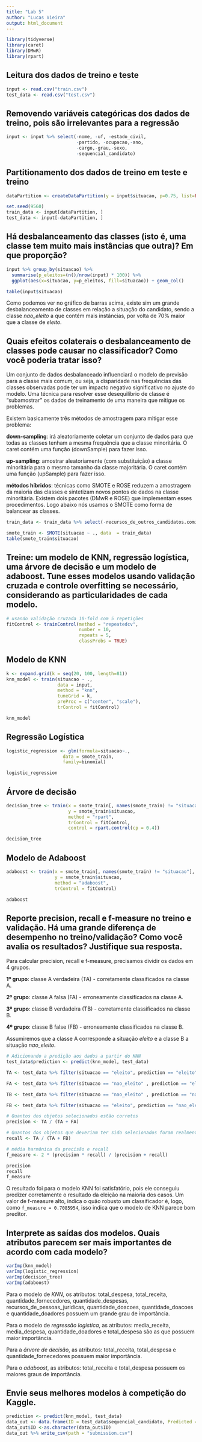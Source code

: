 ```yaml
---
title: "Lab 5"
author: "Lucas Vieira"
output: html_document
---
```


```r
library(tidyverse)
library(caret)
library(DMwR)
library(rpart)
```

## Leitura dos dados de treino e teste
```r
input <- read.csv("train.csv")
test_data <- read.csv("test.csv")
```

## Removendo variáveis categóricas dos dados de treino, pois são irrelevantes para a regressão
```r
input <- input %>% select(-nome, -uf, -estado_civil, 
                          -partido, -ocupacao,-ano, 
                          -cargo,-grau,-sexo, 
                          -sequencial_candidato)
```

## Partitionamento dos dados de treino em teste e treino
```r
dataPartition <- createDataPartition(y = input$situacao, p=0.75, list=FALSE)

set.seed(9560)
train_data <- input[dataPartition, ]
test_data <- input[-dataPartition, ]
```

## Há desbalanceamento das classes (isto é, uma classe tem muito mais instâncias que outra)? Em que proporção?
```r
input %>% group_by(situacao) %>% 
  summarise(p_eleitos=(n()/nrow(input) * 100)) %>% 
  ggplot(aes(x=situacao, y=p_eleitos, fill=situacao)) + geom_col()

table(input$situacao)
```

Como podemos ver no gráfico de barras acima, existe sim um grande desbalanceamento de classes em relação a situação do candidato, sendo a classe *nao_eleito* a que contém mais instâncias, por volta de 70% maior que a classe de *eleito*.

## Quais efeitos colaterais o desbalanceamento de classes pode causar no classificador? Como você poderia tratar isso?

Um conjunto de dados desbalanceado influenciará o modelo de previsão para a classe mais comum, ou seja, a disparidade nas frequências das classes observadas pode ter um impacto negativo significativo no ajuste do modelo. Uma técnica para resolver esse desequilíbrio de classe é "subamostrar" os dados de treinamento de uma maneira que mitigue os problemas.

Existem basicamente três métodos de amostragem para mitigar esse problema:

**down-sampling**: irá aleatoriamente coletar um conjunto de dados para que todas as classes tenham a mesma frequência que a classe minoritária. O caret contém uma função (downSample) para fazer isso.

**up-sampling**: amostrar aleatoriamente (com substituição) a classe minoritária para o mesmo tamanho da classe majoritária. O caret contém uma função (upSample) para fazer isso.

**métodos híbridos**: técnicas como SMOTE e ROSE reduzem a amostragem da maioria das classes e sintetizam novos pontos de dados na classe minoritária. Existem dois pacotes (DMwR e ROSE) que implementam esses procedimentos. Logo abaixo nós usamos o SMOTE como forma de balancear as classes.

```r
train_data <- train_data %>% select(-recursos_de_outros_candidatos.comites, -recursos_de_partido_politico, -recursos_de_pessoas_fisicas, -recursos_de_pessoas_juridicas, -recursos_proprios)

smote_train <- SMOTE(situacao ~ ., data  = train_data)                         
table(smote_train$situacao) 
```

## Treine: um modelo de KNN, regressão logística, uma árvore de decisão e um modelo de adaboost. Tune esses modelos usando validação cruzada e controle overfitting se necessário, considerando as particularidades de cada modelo.

```r
# usando validação cruzada 10-fold com 5 repetições
fitControl <- trainControl(method = "repeatedcv",
                           number = 10,
                           repeats = 5,
                           classProbs = TRUE)
```

## Modelo de KNN

```r
k <- expand.grid(k = seq(20, 100, length=81))
knn_model <- train(situacao ~ ., 
                   data = input, 
                   method = "knn", 
                   tuneGrid = k, 
                   preProc = c("center", "scale"), 
                   trControl = fitControl)

knn_model
```

## Regressão Logística

```r
logistic_regression <- glm(formula=situacao~.,
                     data = smote_train, 
                     family=binomial)

logistic_regression
```

## Árvore de decisão

```r
decision_tree <- train(x = smote_train[, names(smote_train) != "situacao"],
                       y = smote_train$situacao,
                       method = "rpart",
                       trControl = fitControl,
                       control = rpart.control(cp = 0.4))

decision_tree
```

## Modelo de Adaboost

```r
adaboost <- train(x = smote_train[, names(smote_train) != "situacao"],
                  y = smote_train$situacao,
                  method = "adaboost",
                  trControl = fitControl)

adaboost
```

## Reporte precision, recall e f-measure no treino e validação. Há uma grande diferença de desempenho no treino/validação? Como você avalia os resultados? Justifique sua resposta.

Para calcular precision, recall e f-measure, precisamos dividir os dados em 4 grupos.

**1º grupo**: classe A verdadeira (TA) - corretamente classificados na classe A.

**2º grupo**: classe A falsa (FA) - erroneamente classificados na classe A.

**3º grupo**: classe B verdadeira (TB) - corretamente classificados na classe B.

**4º grupo**: classe B false (FB) - erroneamente classificados na classe B.

Assumiremos que a classe A corresponde a situação *eleito* e a classe B a situação *nao_eleito*.

```r
# Adicionando a predição aos dados a partir do KNN
test_data$prediction <- predict(knn_model, test_data)
```

```r
TA <- test_data %>% filter(situacao == "eleito", prediction == "eleito") %>% nrow()

FA <- test_data %>% filter(situacao == "nao_eleito" , prediction == "eleito") %>% nrow() 

TB <- test_data %>% filter(situacao == "nao_eleito" , prediction == "nao_eleito" ) %>% nrow()

FB <- test_data %>% filter(situacao == "eleito", prediction == "nao_eleito" ) %>% nrow()
```

```r
# Quantos dos objetos selecionados estão corretos
precision <- TA / (TA + FA)

# Quantos dos objetos que deveriam ter sido selecionados foram realmente selecionados
recall <- TA / (TA + FB)

# média harmônica da precisão e recall
f_measure <- 2 * (precision * recall) / (precision + recall)

precision
recall
f_measure
```

O resultado foi para o modelo KNN foi satisfatório, pois ele conseguiu predizer corretamente o resultado da eleição na maioria dos casos. Um valor de f-measure alto, indica o quão robusto um classificador é, logo, como `f_measure = 0.7085954`, isso indica que o modelo de KNN parece bom preditor. 

## Interprete as saídas dos modelos. Quais atributos parecem ser mais importantes de acordo com cada modelo? 

```r
varImp(knn_model)
varImp(logistic_regression)
varImp(decision_tree)
varImp(adaboost)
```

Para o modelo de *KNN*, os atributos: total_despesa, total_receita, quantidade_fornecedores, quantidade_despesas, recursos_de_pessoas_juridicas, quantidade_doacoes, quantidade_doacoes e quantidade_doadores possuem um grande grau de importância.

Para o modelo de *regressão logística*, as atributos: media_receita, media_despesa, quantidade_doadores e total_despesa são as que possuem maior importância.

Para a *árvore de decisão*, as atributos: total_receita, total_despesa e quantidade_fornecedores possuem maior importância.

Para o *adaboost*, as atributos: total_receita e total_despesa possuem os maiores graus de importância.

## Envie seus melhores modelos à competição do Kaggle.

```r
prediction <- predict(knn_model, test_data)  
data_out <- data.frame(ID = test_data$sequencial_candidato, Predicted = prediction) 
data_out$ID <-as.character(data_out$ID)  
data_out %>% write_csv(path = "submission.csv") 
```